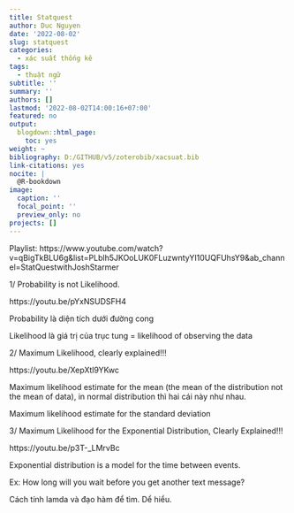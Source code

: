 ```yaml
---
title: Statquest
author: Duc Nguyen
date: '2022-08-02'
slug: statquest
categories:
  - xác suất thống kê
tags:
  - thuật ngữ
subtitle: ''
summary: ''
authors: []
lastmod: '2022-08-02T14:00:16+07:00'
featured: no
output:
  blogdown::html_page:
    toc: yes
weight: ~
bibliography: D:/GITHUB/v5/zoterobib/xacsuat.bib
link-citations: yes
nocite: |
  @R-bookdown
image:
  caption: ''
  focal_point: ''
  preview_only: no
projects: []
---
```


Playlist: https://www.youtube.com/watch?v=qBigTkBLU6g&list=PLblh5JKOoLUK0FLuzwntyYI10UQFUhsY9&ab_channel=StatQuestwithJoshStarmer

1/ Probability is not Likelihood.

https://youtu.be/pYxNSUDSFH4

Probability là diện tích dưới đường cong

Likelihood là giá trị của trục tung = likelihood of observing the data

2/ Maximum Likelihood, clearly explained!!!

https://youtu.be/XepXtl9YKwc

Maximum likelihood estimate for the mean (the mean of the distribution not the mean of data), in normal distribution thì hai cái này như nhau.

Maximum likelihood estimate for the standard deviation

3/ Maximum Likelihood for the Exponential Distribution, Clearly Explained!!!

https://youtu.be/p3T-_LMrvBc

Exponential distribution is a model for the time between events.

Ex: How long will you wait before you get another text message?

Cách tính lamda và đạo hàm để tìm. Dể hiểu.


